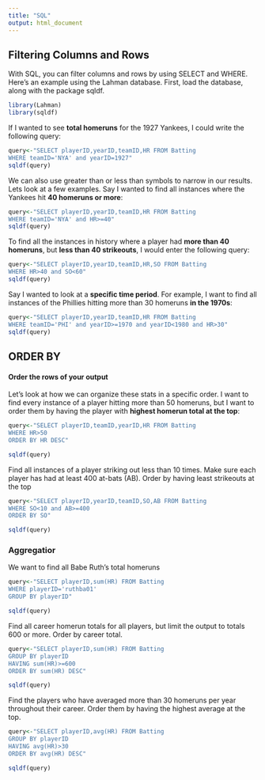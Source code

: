 ```yaml
---
title: "SQL"
output: html_document
---
```


## Filtering Columns and Rows

With SQL, you can filter columns and rows by using SELECT and WHERE. Here's an example using the Lahman database. First, load the database, along with the package sqldf.

```r
library(Lahman)
library(sqldf)
```

If I wanted to see **total homeruns** for the 1927 Yankees, I could write the following query:

```r
query<-"SELECT playerID,yearID,teamID,HR FROM Batting
WHERE teamID='NYA' and yearID=1927"
sqldf(query)

```

We can also use greater than or less than symbols to narrow in our results. Lets look at a few examples. Say I wanted to find all instances where the Yankees hit **40 homeruns or more**:

```r
query<-"SELECT playerID,yearID,teamID,HR FROM Batting
WHERE teamID='NYA' and HR>=40"
sqldf(query)

```

To find all the instances in history where a player had **more than 40 homeruns**, but **less than 40 strikeouts**, I would enter the following query:

```r
query<-"SELECT playerID,yearID,teamID,HR,SO FROM Batting
WHERE HR>40 and SO<60"
sqldf(query)

```

Say I wanted to look at a **specific time period**. For example, I want to find all instances of the Phillies hitting more than 30 homeruns **in the 1970s**:

```r
query<-"SELECT playerID,yearID,teamID,HR FROM Batting
WHERE teamID='PHI' and yearID>=1970 and yearID<1980 and HR>30"
sqldf(query)

```

## ORDER BY 
#### Order the rows of your output

Let's look at how we can organize these stats in a specific order. I want to find every instance of a player hitting more than 50 homeruns, but I want to order them by having the player with **highest homerun total at the top**:

```r
query<-"SELECT playerID,teamID,yearID,HR FROM Batting
WHERE HR>50
ORDER BY HR DESC"

sqldf(query)

```

Find all instances of a player striking out less than 10 times. Make sure each player has had at least 400 at-bats (AB). Order by having least strikeouts at the top

```r
query<-"SELECT playerID,yearID,teamID,SO,AB FROM Batting
WHERE SO<10 and AB>=400
ORDER BY SO"

sqldf(query)

```

### Aggregatior

We want to find all Babe Ruth's total homeruns 

```r
query<-"SELECT playerID,sum(HR) FROM Batting
WHERE playerID='ruthba01'
GROUP BY playerID"

sqldf(query)

```

Find all career homerun totals for all players, but limit the output to totals 600 or more. Order by career total.

```r
query<-"SELECT playerID,sum(HR) FROM Batting
GROUP BY playerID
HAVING sum(HR)>=600
ORDER BY sum(HR) DESC"

sqldf(query)

```

Find the players who have averaged more than 30 homeruns per year throughout their career. Order them by having the highest average at the top.

```r
query<-"SELECT playerID,avg(HR) FROM Batting
GROUP BY playerID
HAVING avg(HR)>30
ORDER BY avg(HR) DESC"

sqldf(query)

```

